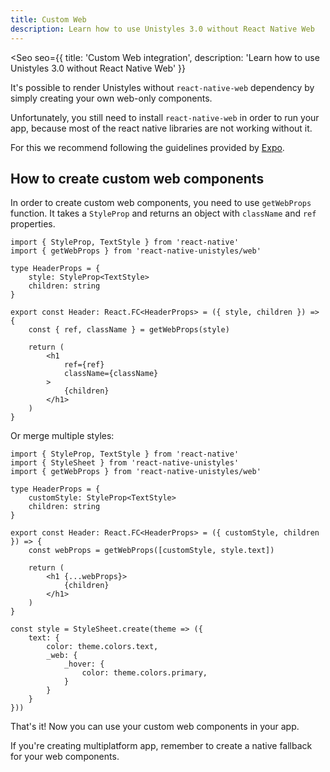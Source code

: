 ```yaml
---
title: Custom Web
description: Learn how to use Unistyles 3.0 without React Native Web
---
```



<Seo
    seo={{
        title: 'Custom Web integration',
        description: 'Learn how to use Unistyles 3.0 without React Native Web'
    }}
>

It's possible to render Unistyles without `react-native-web` dependency by simply creating your own web-only components.

Unfortunately, you still need to install `react-native-web` in order to run your app, because most of the react native libraries are not working without it.

For this we recommend following the guidelines provided by [Expo](https://docs.expo.dev/workflow/web/).

## How to create custom web components

In order to create custom web components, you need to use `getWebProps` function. It takes a `StyleProp` and returns an object with `className` and `ref` properties.

```tsx title="src/components/Header.tsx" /getWebProps/
import { StyleProp, TextStyle } from 'react-native'
import { getWebProps } from 'react-native-unistyles/web'

type HeaderProps = {
    style: StyleProp<TextStyle>
    children: string
}

export const Header: React.FC<HeaderProps> = ({ style, children }) => {
    const { ref, className } = getWebProps(style)

    return (
        <h1
            ref={ref}
            className={className}
        >
            {children}
        </h1>
    )
}
```

Or merge multiple styles:

```tsx title="src/components/Header.tsx" /getWebProps/
import { StyleProp, TextStyle } from 'react-native'
import { StyleSheet } from 'react-native-unistyles'
import { getWebProps } from 'react-native-unistyles/web'

type HeaderProps = {
    customStyle: StyleProp<TextStyle>
    children: string
}

export const Header: React.FC<HeaderProps> = ({ customStyle, children }) => {
    const webProps = getWebProps([customStyle, style.text])

    return (
        <h1 {...webProps}>
            {children}
        </h1>
    )
}

const style = StyleSheet.create(theme => ({
    text: {
        color: theme.colors.text,
        _web: {
            _hover: {
                color: theme.colors.primary,
            }
        }
    }
}))
```

That's it! Now you can use your custom web components in your app.

<Aside type="caution">
    If you're creating multiplatform app, remember to create a native fallback for your web components.
</Aside>

</Seo>
